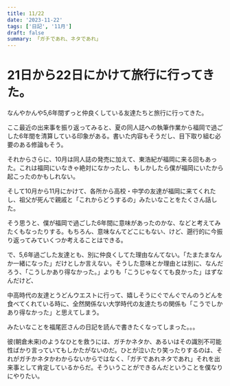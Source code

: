 ```yaml
---
title: 11/22
date: '2023-11-22'
tags: ['日記', '11月']
draft: false
summary: 「ガチであれ、ネタであれ」
---
```

# 21日から22日にかけて旅行に行ってきた。
なんやかんや5,6年間ずっと仲良くしている友達たちと旅行に行ってきた。

ここ最近の出来事を振り返ってみると、夏の同人誌への執筆作業から福岡で過ごした6年間を清算している印象がある。書いた内容もそうだし、目下取り組む必要のある修論もそう。

それからさらに、10月は同人誌の発売に加えて、東浩紀が福岡に来る回もあった。これは福岡にいなきゃ絶対になかったし、もしかしたら僕が福岡にいたから起こったのかもしれない。

そして10月から11月にかけて、各所から高校・中学の友達が福岡に来てくれたし、祖父が死んで親戚と「これからどうするの」みたいなことをたくさん話した。

そう思うと、僕が福岡で過ごした6年間に意味があったのかな、などと考えてみたくもなったりする。もちろん、意味なんてどこにもない、けど、遡行的に今振り返ってみていくつか考えることはできる。

で、5,6年過ごした友達とも、別に仲良くしてた理由なんてない。「たまたまなんか一緒になった」だけとしか言えない。そうした意味とか理由とは別に、なんだろう、「こうしかあり得なかった。」よりも「こうじゃなくても良かった」はずなんだけど、

中高時代の友達とうどんウエストに行って、嬉しそうにぐでんぐでんのうどんを食べてくれている時に、全然関係ない大学時代の友達たちの関係も「こうでしかあり得なかった」と思えてしまう。


みたいなことを福尾匠さんの日記を読んで書きたくなってしまった。。。

<div className='bg-gradient-to-r from-purple-400 to-pink-400 rounded-lg p-8'>彼(朝倉未来)のようなひとを救うには、ガチかネタか、あるいはその識別不可能性ばかり言っていてもしかたがないのだ。ひとが泣いたり笑ったりするのは、それがガチかネタかわからないからではなく、「ガチであれネタであれ」それを出来事として肯定しているからだ。そういうことができるんだということを僕なりにやりたい。</div>